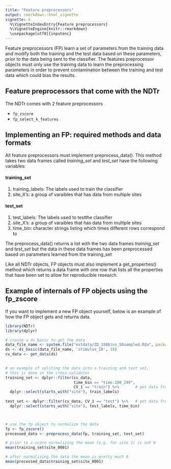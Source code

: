 ```yaml
---
title: "Feature preprocessors"
output: rmarkdown::html_vignette
vignette: >
  %\VignetteIndexEntry{Feature preprocessors}
  %\VignetteEngine{knitr::rmarkdown}
  \usepackage[utf8]{inputenc}
---
```




Feature preprocessors (FP) learn a set of parameters from the training data and
modify both the training and the test data based on these parameters, prior to
the data being sent to the classifier. The features preprocessor objects must
only use the training data to learn the preprocessing parameters in order to
prevent contamination between the training and test data which could bias the
results. 


## Feature preprocessors that come with the NDTr

The NDTr comes with 2 feature preprocessors

* `fp_zscore`
* `fp_select_k_features`



## Implementing an FP: required methods and data formats

All feature preprocessors must implement preprocess_data(). This method takes
two data frames called *training_set* and *test_set* have the following
variables:

#### training_set

1. training_labels: The labels used to train the classifier
2. site_X's: a group of varaibles that has data from multiple sites

#### test_set

1. test_labels: The labels used to testthe classifier
2. site_X's: a group of varaibles that has data from multiple sites
3. time_bin: character strings listing which times different rows correspond to

The preprocess_data() returns a list with the two data frames *training_set* and
*test_set* but the data in these data frames has been preprocessed based on
parameters learned from the training_set

Like all NDTr objects, FP objects must also implement a get_properties() method
which returns a data frame with one row that lists all the properties that have
been set to allow for reproducible research.


## Example of internals of FP objects using the fp_zscore

If you want to implement a new FP object yourself, below is an
example of how the FP object gets and returns data.


```r
library(NDTr)
library(dplyr)
```


```r

# create a ds_basic to get the data
data_file_name <- system.file("extdata/ZD_150bins_50sampled.Rda", package="NDTr")
ds <- ds_basic(data_file_name, 'stimulus_ID', 18)
cv_data <- get_data(ds)  
 

# an example of spliting the data into a training and test set, 
# this is done in the cross-validator
training_set <- dplyr::filter(cv_data, 
                              time_bin == "time.100_249", 
                              CV_1 == "train") %>%       # get data from the first CV split
  dplyr::select(starts_with("site"), train_labels)
        
test_set <- dplyr::filter(cv_data, CV_1 == "test") %>%   # get data from the first CV split
  dplyr::select(starts_with("site"), test_labels, time_bin) 



# use the fp object to normalize the data 
fp <- fp_zscore()
processed_data <- preprocess_data(fp, training_set, test_set)

# prior to z-score normalizing the mean (e.g. for site 1) is not 0
mean(training_set$site_0001)

# after normalizing the data the mean is pretty much 0
mean(processed_data$training_set$site_0001)


```







